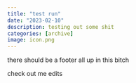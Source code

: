 ```yaml
---
title: "test run"
date: "2023-02-10"
description: testing out some shit
categories: [archive]
image: icon.png
---
```


there should be a footer all up in this bitch

check out me edits